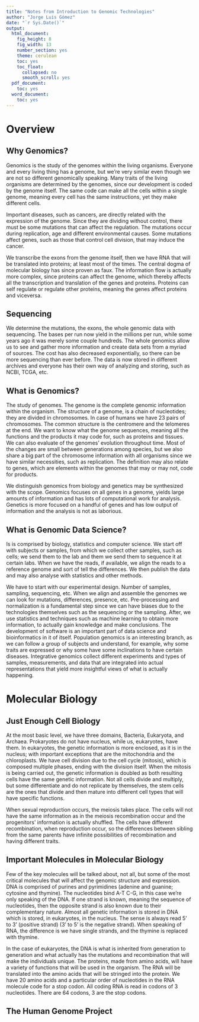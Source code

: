 ```yaml
---
title: "Notes from Introduction to Genomic Technologies"
author: "Jorge Luis Gómez"
date: "`r Sys.Date()`"
output:
  html_document: 
    fig_height: 8
    fig_width: 13
    number_section: yes
    theme: cerulean
    toc: yes
    toc_float:
      collapsed: no
      smooth_scroll: yes
  pdf_document:
    toc: yes
  word_document:
    toc: yes
---
```

# Overview

## Why Genomics?

Genomics is the study of the genomes within the living organisms. Everyone and every living thing has a genome, but we're very similar even though we are not so different genomically speaking. Many traits of the living organisms are determined by the genomes, since our development is coded by the genome itself. The same code can make all the cells within a single genome, meaning every cell has the same instructions, yet they make different cells.

Important diseases, such as cancers, are directly related with the expression of the genome. Since they are dividing without control, there must be some mutations that can affect the regulation. The mutations occur during replication, age and different environmental causes. Some mutations affect genes, such as those that control cell division, that may induce the cancer.

We transcribe the exons from the genome itself, then we have RNA that will be translated into proteins; at least most of the times. The central dogma of molecular biology has since proven as faux. The information flow is actually more complex, since proteins can affect the genome, which thereby affects all the transcription and translation of the genes and proteins. Proteins can self regulate or regulate other proteins, meaning the genes affect proteins and viceversa. 

## Sequencing

We determine the mutations, the exons, the whole genomic data with sequencing. The bases per run now yield in the millions per run, while some years ago it was merely some couple hundreds. The whole genomics allow us to see and gather more information and create data sets from a myriad of sources. The cost has also decreased exponentially, so there can be more sequencing than ever before. The data is now stored in different archives and everyone has their own way of analyzing and storing, such as NCBI, TCGA, etc. 

## What is Genomics?

The study of genomes. The genome is the complete genomic information within the organism. The structure of a genome, is a chain of nucleotides; they are divided in chromosomes. In case of humans we have 23 pairs of chromosomes. The common structure is the centromere and the telomeres at the end. We want to know what the genome sequences, meaning all the functions and the products it may code for, such as proteins and tissues. We can also evaluate of the genomes' evolution throughout time. Most of the changes are small between generations among species, but we also share a big part of the chromosome information with all organisms since we have similar necessities, such as replication. The definition may also relate to genes, which are elements within the genomes that may or may not, code for products. 

We distinguish genomics from biology and genetics may be synthesized with the scope. Genomics focuses on all genes in a genome, yields large amounts of information and has lots of computational work for analysis. Genetics is more focused on a handful of genes and has low output of information and the analysis is not as laborious. 

## What is Genomic Data Science?

Is is comprised by biology, statistics and computer science. We start off with subjects or samples, from which we collect other samples, such as cells; we send them to the lab and them we send them to sequence it at certain labs. When we have the reads, if available, we align the reads to a reference genome and sort of tell the differences. We then publish the data and may also analyse with statistics and other methods. 

We have to start with our experimental design. Number of samples, sampling, sequencing, etc. When we align and assemble the genomes we can look for mutations, differences, presence, etc. Pre-processing and normalization is a fundamental step since we can have biases due to the technologies themselves such as the sequencing or the sampling. After, we use statistics and techniques such as machine learning to obtain more information, to actually gain knowledge and make conclusions. The development of software is an important part of data science and bioinformatics in it of itself. Population genomics is an interesting branch, as we can follow a group of subjects and understand, for example, why some traits are expressed or why some have some inclinations to have certain diseases. Integrative genomics collect different experiments and types of samples, measurements, and data that are integrated into actual representations that yield more insightful views of what is actually happening. 

# Molecular Biology

## Just Enough Cell Biology

At the most basic level, we have three domains, Bacteria, Eukaryota, and Archaea. Prokaryotes do not have nucleus, while us, eukaryotes, have them. In eukaryotes, the genetic information is more enclosed, as it is in the nucleus; with important exceptions that are the mitochondria and the chloroplasts. We have cell division due to the cell cycle (mitosis), which is composed multiple phases, ending with the division itself. When the mitosis is being carried out, the genetic information is doubled as both resulting cells have the same genetic information. Not all cells divide and multiply, but some differentiate and do not replicate by themselves, the stem cells are the ones that divide and then mature into different cell types that will have specific functions. 

When sexual reproduction occurs, the meiosis takes place. The cells will not have the same information as in the meiosis recombination occur and the progenitors' information is actually shuffled. The cells have different recombination, when reproduction occur, so the differences between sibling from the same parents have infinite possibilities of recombination and having different traits. 

## Important Molecules in Molecular Biology

Few of the key molecules will be talked about, not all, but some of the most critical molecules that will affect the genomic structure and expression. DNA is comprised of purines and pyrimidines (adenine and guanine; cytosine and thymine). The nucleotides bind A-T C-G, in this case we're only speaking of the DNA. If one strand is known, meaning the sequence of nucleotides, then the opposite strand is also known due to their complementary nature. Almost all genetic information is stored in DNA which is stored, in eukaryotes, in the nucleus. The sense is always read 5' to 3' (positive strand) (3' to 5' is the negative strand). When speaking of RNA, the difference is we have single strands, and the thymine is replaced with thymine. 

In the case of eukaryotes, the DNA is what is inherited from generation to generation and what actually has the mutations and recombination that will make the individuals unique. The proteins, made from amino acids, will have a variety of functions that will be used in the organism. The RNA will be translated into the amino acids that will be stringed into the protein. We have 20 amino acids and a particular order of nucleotides in the RNA molecule code for a stop codon. All coding RNA is read in codons of 3 nucleotides. There are 64 codons, 3 are the stop codons. 

## The Human Genome Project 

